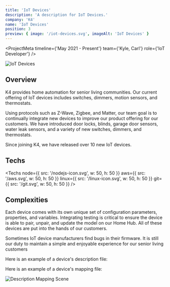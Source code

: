 ```yaml
---
title: 'IoT Devices'
description: 'A description for IoT Devices.'
company: 'K4'
name: 'IoT Devices'
position: 3
preview: { image: '/iot-devices.svg', imageAlt: 'IoT Devices' }
---
```


<ProjectMeta
  timeline={'May 2021 - Present'}
  team={'Kyle, Carl'}
  role={'IoT Developer'}
/>

![IoT Devices](/iot-devices.svg)

## Overview

K4 provides home automation for senior living communities. Our current offering of IoT devices includes switches, dimmers, motion sensors, and thermostats.

Using protocols such as Z-Wave, Zigbee, and Matter, our team goal is to continually integrate new devices to improve our product offering for our customers. We have introduced door locks, blinds, garage door sensors, water leak sensors, and a variety of new switches, dimmers, and thermostats.

Since joining K4, we have released over 10 new IoT devices.

## Techs

<Techs
  node={{ src: '/nodejs-icon.svg', w: 50, h: 50 }}
  aws={{ src: '/aws.svg', w: 50, h: 50 }}
  linux={{ src: '/linux-icon.svg', w: 50, h: 50 }}
  git={{ src: '/git.svg', w: 50, h: 50 }}
/>

## Complexities

Each device comes with its own unique set of configuration parameters, properties, and variables. Integrating testing is critical to ensure the device is able to pair, unpair, and update the model on our Home Hub. All of these devices are put into the hands of our customers.

Sometimes IoT device manufacturers find bugs in their firmware. It is still our duty to maintain a simple and enjoyable experience for our senior living customers

Here is an example of a device's description file:

Here is an example of a device's mapping file:

![Description Mapping Scene](/description-mapping-scene.svg)
